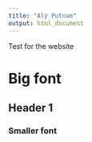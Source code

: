 ```yaml
---
title: "Aly Putnam"
output: html_document
---
```


Test for the website

# Big font 

## Header 1

### Smaller font


```r
 

```



